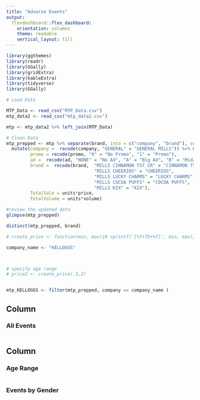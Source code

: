 ```yaml
---
title: "Adverse Events"
output:
  flexdashboard::flex_dashboard:
    orientation: columns
    theme: readable
    vertical_layout: fill
---
```



```r
library(ggthemes)
library(readr)
library(GGally)
library(gridExtra)
library(kableExtra)
library(tidyverse)
library(GGally)

# Load Data

MTP_Data <- read_csv("MTP_Data.csv")
mtp_data2 <- read_csv("mtp_data2.csv")

mtp <- mtp_data2 %>% left_join(MTP_Data)

```

```r

# Clean Data
mtp_prepped <- mtp %>% separate(brand, into = c("company", "brand"), sep = "\\ ", extra = "merge") %>% 
  mutate(company =  recode(company, "GENERAL" = "GENERAL MILLS")) %>% mutate(promo = factor(promo), 
         promo = recode(promo, "0" = "No Promo", "1" = "Promo"),
         ad =  recode(ad, "NONE" = "No Ad", "A" = "Big Ad", "B" = "Mid/Small Ad"),
         brand =  recode(brand,  "MILLS CINNAMON TST CR" = "CINNAMON TST CR",
                                 "MILLS CHEERIOS" = "CHEERIOS",
                                 "MILLS LUCKY CHARMS" = "LUCKY CHARMS",
                                 "MILLS COCOA PUFFS" = "COCOA PUFFS",
                                 "MILLS KIX" = "KIX"),
         TotalSale = units*price,
         TotalVolume = units*volume)

#review the updated data
glimpse(mtp_prepped)

distinct(mtp_prepped, brand)

# create_price <- function(min, max){# sprintf('[%f+TO+%f]', min, max)}

company_name <- "KELLOGGS"



# specify age range
# price2 <- create_price(.5,2)


mtp_KELLOGGS <- filter(mtp_prepped, company == company_name )

```


Column 
-----------------------------------------------------------------------

### All Events


```r

```

Column 
-----------------------------------------------------------------------

### Age Range

```r

```


### Events by Gender 

```r

```
